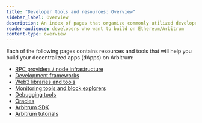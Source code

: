 ```yaml
---
title: "Developer tools and resources: Overview"
sidebar_label: Overview
description: An index of pages that organize commonly utilized developer tools and resources.
reader-audience: developers who want to build on Ethereum/Arbitrum
content-type: overview
---
```


Each of the following pages contains resources and tools that will help you build your decentralized apps (dApps) on Arbitrum: 

- [RPC providers / node infrastructure](../../node-running/node-providers.mdx)
- [Development frameworks](./development-frameworks)
- [Web3 libraries and tools](./web3-libraries-tools)
- [Monitoring tools and block explorers](./monitoring-tools-block-explorers)
- [Debugging tools](./debugging-tools)
- [Oracles](./oracles)
- [Arbitrum SDK](/sdk)
- [Arbitrum tutorials](https://github.com/OffchainLabs/arbitrum-tutorials)